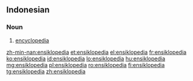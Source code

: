 ==Indonesian==

===Noun===
{{id-noun}}

# [[encyclopedia]]

[[zh-min-nan:ensiklopedia]]
[[et:ensiklopedia]]
[[el:ensiklopedia]]
[[fr:ensiklopedia]]
[[ko:ensiklopedia]]
[[id:ensiklopedia]]
[[lo:ensiklopedia]]
[[hu:ensiklopedia]]
[[mg:ensiklopedia]]
[[pl:ensiklopedia]]
[[ro:ensiklopedia]]
[[fi:ensiklopedia]]
[[tg:ensiklopedia]]
[[zh:ensiklopedia]]